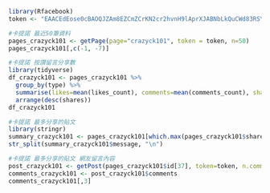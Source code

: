 ```{r}
library(Rfacebook)
token <- "EAACEdEose0cBAOQJZAm8EZCmZCrKN2cr2hvnH9lAprXJABNbLkQuCWd83RSY5rCDSRu2pGGlWLMEOegod2Qrw7x8P36J2DNJlSgbAoFhxl2kEu5MhL8BNviLVOidZBaPuGhhZB7FjWTZCSH5LZBZCurcOlORvZALynv1XQGmytspD7dV89YKNfh8RcCg3vbgJOFc664cZCZAVPBKgZDZD"
```

```{r}
#卡提諾 最近50筆資料
pages_crazyck101 <- getPage(page="crazyck101", token = token, n=50)  
pages_crazyck101[,c(-1, -7)]
```

```{r}
#卡提諾 按讚留言分享數
library(tidyverse)
df_crazyck101 <- pages_crazyck101 %>%
  group_by(type) %>%
  summarise(likes=mean(likes_count), comments=mean(comments_count), shares=mean(shares_count)) %>%
  arrange(desc(shares))
df_crazyck101
```

```{r}
#卡提諾 最多分享的貼文
library(stringr)
summary_crazyck101 <- pages_crazyck101[which.max(pages_crazyck101$shares_count),]
str_split(summary_crazyck101$message, "\n")
```

```{r}
#卡提諾 最多分享的貼文 網友留言內容
post_crazyck101 <- getPost(pages_crazyck101$id[37], token=token, n.comments=20, likes=FALSE)
comments_crazyck101 <- post_crazyck101$comments
comments_crazyck101[,3]
```
